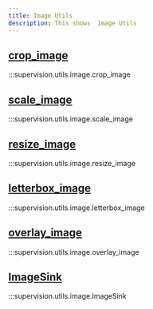 ```yaml
---
title: Image Utils
description: This shows  Image Utils
---
```


<div className="md-typeset">
    <h2><a href="#supervision.utils.image.crop_image">crop_image</a></h2>
</div>

:::supervision.utils.image.crop_image

<div className="md-typeset">
    <h2><a href="#supervision.utils.image.scale_image">scale_image</a></h2>
</div>

:::supervision.utils.image.scale_image

<div className="md-typeset">
    <h2><a href="#supervision.utils.image.resize_image">resize_image</a></h2>
</div>

:::supervision.utils.image.resize_image

<div className="md-typeset">
    <h2><a href="#supervision.utils.image.letterbox_image">letterbox_image</a></h2>
</div>

:::supervision.utils.image.letterbox_image

<div className="md-typeset">
    <h2><a href="#supervision.utils.image.overlay_image">overlay_image</a></h2>
</div>

:::supervision.utils.image.overlay_image

<div className="md-typeset">
    <h2><a href="#supervision.utils.image.ImageSink">ImageSink</a></h2>
</div>

:::supervision.utils.image.ImageSink